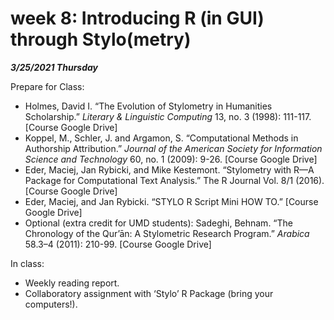 # week 8: Introducing R (in GUI) through Stylo(metry)

***3/25/2021 Thursday***

Prepare for Class:

* Holmes, David I. “The Evolution of Stylometry in Humanities Scholarship.” *Literary & Linguistic Computing* 13, no. 3 (1998): 111-117. [Course Google Drive]
* Koppel, M., Schler, J. and Argamon, S. “Computational Methods in Authorship Attribution.” *Journal of the American Society for Information Science and Technology* 60, no. 1 (2009): 9-26. [Course Google Drive]     
* Eder, Maciej, Jan Rybicki, and Mike Kestemont. “Stylometry with R—A Package for Computational Text Analysis.” The R Journal Vol. 8/1 (2016). [Course Google Drive]    
* Eder, Maciej, and Jan Rybicki. "STYLO R Script Mini HOW TO." [Course Google Drive]    
* Optional (extra credit for UMD students): Sadeghi, Behnam. “The Chronology of the Qur’ān: A Stylometric Research Program.” *Arabica* 58.3–4 (2011): 210-99. [Course Google Drive]

In class:

* Weekly reading report.
* Collaboratory assignment with ‘Stylo’ R Package (bring your computers!).


